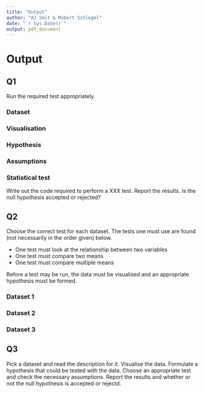 ```yaml
---
title: "Output"
author: "AJ Smit & Robert Schlegel"
date: "`r Sys.Date()`"
output: pdf_document
---
```


# Output

## Q1
Run the required test appropriately.

### Dataset

### Visualisation

### Hypothesis

### Assumptions

### Statistical test
Write out the code required to perform a XXX test. Report the results. Is the null hypothesis accepted or rejected?

## Q2
Choose the correct test for each dataset. The tests one must use are found (not necessarily in the order given) below.  

* One test must look at the relationship between two variables
* One test must compare two means
* One test must compare multiple means

Before a test may be run, the data must be visualised and an appropriate hypothesis must be formed.

### Dataset 1

### Dataset 2

### Dataset 3

## Q3
Pick a dataset and read the description for it. Visualise the data. Formulate a hypothesis that could be tested with the data. Choose an appropriate test and check the necessary assumptions. Report the results and whether or not the null hypothesis is accepted or rejectd.

